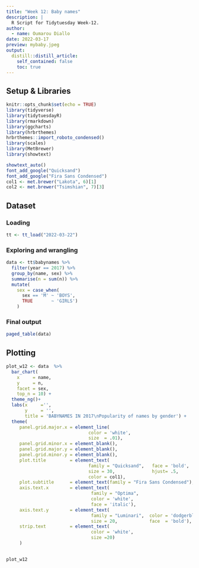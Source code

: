 ```yaml
---
title: "Week 12: Baby names"
description: |
  R Script for Tidytuesday Week-12.
author:
  - name: Oumarou Diallo
date: 2022-03-17
preview: mybaby.jpeg
output:
  distill::distill_article:
    self_contained: false
    toc: true
---
```



## Setup & Libraries

```r
knitr::opts_chunk$set(echo = TRUE)
library(tidyverse)
library(tidytuesdayR)
library(rmarkdown)
library(ggcharts)
library(hrbrthemes)
hrbrthemes::import_roboto_condensed()
library(scales)
library(MetBrewer)
library(showtext)

showtext_auto()
font_add_google("Quicksand")
font_add_google("Fira Sans Condensed")
col1 <- met.brewer("Lakota", 6)[1]
col2 <- met.brewer("Tsimshian", 7)[3]
```

## Dataset

### Loading

```r
tt <- tt_load("2022-03-22")
```


### Exploring and wrangling 

```r
data <- tt$babynames %>% 
  filter(year == 2017) %>% 
  group_by(name, sex) %>% 
  summarise(n = sum(n)) %>% 
  mutate(
    sex = case_when(
      sex == 'M' ~ 'BOYS',
      TRUE       ~ 'GIRLS')
    )
```

### Final output

```r
paged_table(data)
```


## Plotting

```r
plot_w12 <- data  %>% 
  bar_chart(
    x     = name, 
    y     = n, 
    facet = sex, 
    top_n = 10) +
  theme_ng()+
  labs(x     ='', 
       y     = '', 
       title = 'BABYNAMES IN 2017\nPopularity of names by gender') +
  theme(
     panel.grid.major.x = element_line(
                               color = 'white', 
                               size  = .01),
     panel.grid.minor.x = element_blank(),
     panel.grid.major.y = element_blank(),
     panel.grid.minor.y = element_blank(),
     plot.title         = element_text(
                               family = "Quicksand",   face = 'bold', 
                               size = 30,              hjust= .5, 
                               color = col1),
     plot.subtitle      = element_text(family = "Fira Sans Condensed"),
     axis.text.x        = element_text(
                                family = "Optima", 
                                color = 'white',
                                face = 'italic'),
     axis.text.y        = element_text(
                                family = "Luminari",  color = 'dodgerblue', 
                                size = 20,            face  = 'bold'),
     strip.text         = element_text(
                                color = 'white', 
                                size =20)
     )
  

plot_w12
```


